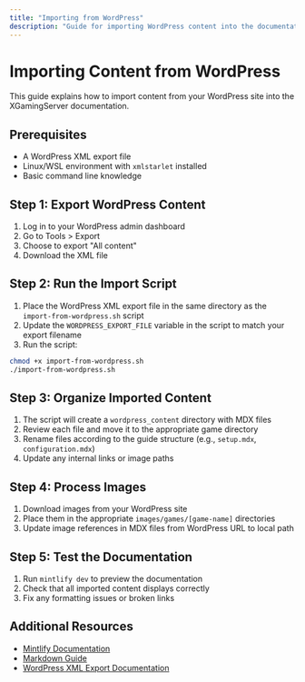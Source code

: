 ```yaml
---
title: "Importing from WordPress"
description: "Guide for importing WordPress content into the documentation"
---
```


# Importing Content from WordPress

This guide explains how to import content from your WordPress site into the XGamingServer documentation.

## Prerequisites

- A WordPress XML export file
- Linux/WSL environment with `xmlstarlet` installed
- Basic command line knowledge

## Step 1: Export WordPress Content

1. Log in to your WordPress admin dashboard
2. Go to Tools > Export
3. Choose to export "All content"
4. Download the XML file

## Step 2: Run the Import Script

1. Place the WordPress XML export file in the same directory as the `import-from-wordpress.sh` script
2. Update the `WORDPRESS_EXPORT_FILE` variable in the script to match your export filename
3. Run the script:

```bash
chmod +x import-from-wordpress.sh
./import-from-wordpress.sh
```

## Step 3: Organize Imported Content

1. The script will create a `wordpress_content` directory with MDX files
2. Review each file and move it to the appropriate game directory
3. Rename files according to the guide structure (e.g., `setup.mdx`, `configuration.mdx`)
4. Update any internal links or image paths

## Step 4: Process Images

1. Download images from your WordPress site
2. Place them in the appropriate `images/games/[game-name]` directories
3. Update image references in MDX files from WordPress URL to local path

## Step 5: Test the Documentation

1. Run `mintlify dev` to preview the documentation
2. Check that all imported content displays correctly
3. Fix any formatting issues or broken links

## Additional Resources

- [Mintlify Documentation](https://mintlify.com/docs)
- [Markdown Guide](https://www.markdownguide.org/)
- [WordPress XML Export Documentation](https://wordpress.org/support/article/tools-export-screen/)
